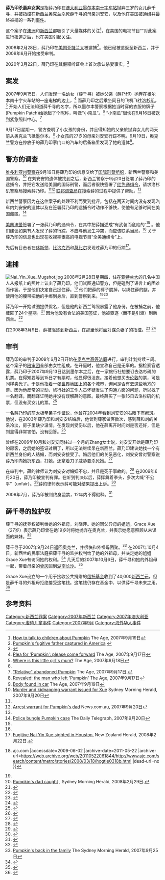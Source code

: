 '''薛乃印杀妻弃女案'''是指薛乃印在[[澳大利亚|澳大利亚]][[墨尔本|墨尔本]][[南十字车站|南十字车站]]抛弃三岁的女儿薛千寻，并被指控在[[新西兰|新西兰]][[奧克蘭_(紐西蘭)|奥克兰]]杀死薛千寻的母亲刘安安，以及他在[[美国|美国]]被通缉并最终被捕的一系列[[事件|事件]]。

这个案子在[[澳洲|澳洲]]和[[新西兰|新西兰]]都吸引了大量媒体的关注<ref name=howtotalk>[http://www.theage.com.au/news/opinion/how-to-talk-to-children-about-pumpkin/2007/09/18/1189881511214.html How to talk to children about Pumpkin] {{Wayback|url=http://www.theage.com.au/news/opinion/how-to-talk-to-children-about-pumpkin/2007/09/18/1189881511214.html |date=20080616105115 }} The Age, 2007年9月19日</ref>，在美国的电视节目“{{le|全美通缉令|America's Most Wanted}}”对此案进行报道之后，也在美国引起关注。

2008年2月28日，薛乃印在[[美国|美国]][[亚特兰大|亚特兰大]]被逮捕<ref name="arrest">[http://www.news.com.au/heraldsun/story/0,21985,23295624-661,00.html Pumpkin's fugitive father captured in America] {{webarchive|url=https://web.archive.org/web/20080302224454/http://www.news.com.au/heraldsun/story/0%2C21985%2C23295624-661%2C00.html |date=2008-03-02 }}</ref>。他已经被遣返至新西兰，并于2009年6月开始接受审判。

2020年3月22日，薛乃印在其假释听证会上首次承认杀妻事实。<ref>{{Cite web|title=Pumpkin's dad Nai Yin Xue finally admits to murdering his wife in failed bid for freedom|url=https://www.stuff.co.nz/national/crime/120393329/pumpkins-dad-nai-yin-xue-finally-admits-he-murdered-his-wife-as-he-launches-bid-for-freedom|accessdate=2020-03-23|work=Stuff|language=en|archive-date=2020-03-23|archive-url=https://web.archive.org/web/20200323043053/https://www.stuff.co.nz/national/crime/120393329/pumpkins-dad-nai-yin-xue-finally-admits-he-murdered-his-wife-as-he-launches-bid-for-freedom|dead-url=no}}</ref>

== 案发 ==
2007年9月15日，人们发现一名幼女（薛千寻）被她父亲（薛乃印）抛弃在墨尔本南十字火车站的一座电梯的边上，<ref name=pleaforpumpkin>[http://www.theage.com.au/news/national/plea-for-pumpkin-please-come-forward/2007/09/16/1189881342304.html Plea for 'Pumpkin': please come forward] {{Wayback|url=http://www.theage.com.au/news/national/plea-for-pumpkin-please-come-forward/2007/09/16/1189881342304.html |date=20110628200603 }} The Age, 2007年9月17日</ref> 而薛乃印之后乘坐同日的飞机飞往[[洛杉矶|洛杉矶]]。<ref name=whereismum>[http://www.theage.com.au/news/national/where-is-this-little-girls-mum/2007/09/17/1189881435054.html Where is this little girl's mum?] {{Wayback|url=http://www.theage.com.au/news/national/where-is-this-little-girls-mum/2007/09/17/1189881435054.html |date=20070918051656 }} The Age, 2007年9月18日</ref> 开始人们无法知道薛千寻的名字，所以墨尔本警察根据她当时穿的衣服的牌子(Pumpkin Patch)给她起了个昵称，叫做“小南瓜”。<ref name=pleaforpumpkin /> “小南瓜”很快在9月16日被送到紧急照料中心。<ref name=abandonedpump>[http://www.theage.com.au/articles/2007/09/17/1189881381299.html "Relative" abandoned Pumpkin] {{Wayback|url=http://www.theage.com.au/articles/2007/09/17/1189881381299.html |date=20121023081226 }} The Age, 2007年9月17日.</ref>

9月17日星期一，警方查明了小女孩的身份，并且得知她的父亲於抛弃女儿的两天前从奥克兰飞抵墨尔本。<ref name=revealedtheman>[http://www.theage.com.au/news/national/revealed-the-man-who-left-pumpkin/2007/09/17/1189881419648.html Revealed: the man who left 'Pumpkin'] {{Wayback|url=http://www.theage.com.au/news/national/revealed-the-man-who-left-pumpkin/2007/09/17/1189881419648.html |date=20070917141722 }} The Age, 2007年9月17日</ref> 小女孩的27岁的母亲刘安安行踪不明。9月19日，奥克兰警方在停放于的薛乃印家门口的汽车的后备箱里发现了她的遗体<ref name=bodyfound>[http://www.theage.com.au/news/national/body-found-in-car/2007/09/19/1189881547921.html Body found in car] {{Wayback|url=http://www.theage.com.au/news/national/body-found-in-car/2007/09/19/1189881547921.html |date=20081010225021 }} The Age, 2007年9月19日</ref>。

==警方的调查==
[[維多利亞州警察|维多利亚州警察]]在9月16日将薛乃印的信息交给了[[国际刑警组织|国际刑警组织]]，新西兰警察和美国警察。<ref name=murderandkidnapwarrant>[http://www.smh.com.au/news/national/warrant-issued-for-xue/2007/09/19/1189881595464.html Murder and kidnapping warrant issued for Xue] {{Wayback|url=http://www.smh.com.au/news/national/warrant-issued-for-xue/2007/09/19/1189881595464.html |date=20160121210753 }} Sydney Morning Herald, 2007年9月20日</ref> 在刘安安的遗体被找到之后，新西兰警察于9月20日签署了薛乃印的逮捕令，并把它发送给美国的国际刑警，而后者很快签署了[[红色通缉令|红色通缉令]]，请求洛杉矶警察局搜索薛乃印。<ref name=murderandkidnapwarrant /><ref name=arrestwarrantpump>[http://www.news.com.au/story/0,23599,22449709-2,00.html Arrest warrant for Pumpkin's dad] {{webarchive|url=https://web.archive.org/web/20071017050531/http://www.news.com.au/story/0%2C23599%2C22449709-2%2C00.html |date=2007-10-17 }} News.com.au, 2007年9月20日</ref> [[联邦调查局|联邦调查局]]在搜索薛的过程中提供了帮助。<ref name=arrestwarrantpump />

新西兰警察因为在这件案子的处理不利而受到批评，包括在两天时间内没有发现汽车内刘安安的遗体以及在签署薛乃印的逮捕令时动作不够快，使他有足够时间在美国藏匿。<ref>[http://www.news.com.au/dailytelegraph/story/0,22049,22450186-5001021,00.html Police bungle Pumpkin case] The Daily Telegraph, 2007年9月20日</ref>

[[美国法警|美国法警]]签署了一张薛乃印的通缉令，在其中把薛描述成“有武装而危险的”<ref name =backfamily /> 。他们建议如果有人发现了薛的行踪，不应与他发生冲突，而应该联系当局。<ref name =backfamily /> 关于薛乃印的信息也出现在收视率很高的电视节目“全美通缉令”上。

先后有目击者在[[休斯顿|休斯顿]]、[[比洛克西_(密西西比州)|比洛克西]]和[[莫比尔_(亚拉巴马州)|莫比尔]]发现过薛乃印的行踪<ref name=sightings>[http://www.nzherald.co.nz/category/story.cfm?c_id=30&objectid=10493911 Fugitive Nai Yin Xue sighted in Houston], New Zealand Herald, 2008年2月22日.</ref>。

==逮捕==
[[Image:Nai_Yin_Xue_Mugshot.jpg|thumb]]
2008年2月28日星期四，住在[[亚特兰大|亚特兰大]]的几名中国人从报纸上的照片上认出了薛乃印。他们试图通知警方，但是碰到了语言上的困难而作罢。于是他们决定自己捉住薛。<ref>{{Cite web |url=http://www.ajc.com/search/content/metro/stories/2008/03/18/hogtie0318b.html |title=Kung fu pose leads to fugitive's demise {{!}} ajc.com<!-- Bot generated title --> |accessdate=2009-06-02 |archive-date=2011-05-22 |archive-url=https://web.archive.org/web/20110522061844/http://www.ajc.com/search/content/metro/stories/2008/03/18/hogtie0318b.html |dead-url=no }}</ref> 他们把薛的裤子脱掉，以绑住薛的腿，并使用他的腰带把他的手绑到身后，直到警察到来。<ref name="arrest"/><ref>[http://www.smh.com.au/news/world/pumpkins-dad-caught/2008/02/29/1204226928531.html Pumpkin's dad caught] {{Wayback|url=http://www.smh.com.au/news/world/pumpkins-dad-caught/2008/02/29/1204226928531.html |date=20080409135450 }}, Sydney Morning Herald, 2008年2月29日.</ref>

薛乃印一开始试图提供假名，但是他的新西兰驾照暴露了他身份。在被捕之前，他藏匿了24个星期。<ref>{{cite news|title=Dumped child's dad spoke of betrayal|2=|url=http://www.smh.com.au/news/world/dumped-childs-dad-spoke-of-betrayal/2008/02/29/1204226991646.html|publisher=The Sydney Morning Herald|date=1 March 2008|accessdate=2008-03-01|archive-date=2008-03-04|archive-url=https://web.archive.org/web/20080304012229/http://www.smh.com.au/news/world/dumped-childs-dad-spoke-of-betrayal/2008/02/29/1204226991646.html|dead-url=no}}</ref> 因为他没有合法的美国签证，他被驱逐（而不是引渡）到新西兰。<ref>{{cite news|title=US rush to deport Pumpkin's father|url=http://www.smh.com.au/news/world/us-rush-to-deport-pumpkins-father/2008/03/01/1204227048712.html|publisher=The Sydney Morning Herald|date=2 March 2008|accessdate=2008-03-02|archive-date=2008-03-04|archive-url=https://web.archive.org/web/20080304124148/http://www.smh.com.au/news/world/us-rush-to-deport-pumpkins-father/2008/03/01/1204227048712.html|dead-url=no}}</ref>

在2008年3月9日，薛被驱逐到新西兰，在那里他将面对谋杀妻子的指控。<ref>{{cite news |title=Pumpkin's dad to be extradited |url=http://edition.cnn.com/2008/WORLD/asiapcf/02/29/nz.pumpkin.extradition/index.html |publisher=CNN |date=29 February 2008 |accessdate=2008-02-29 |archive-date=2008-03-05 |archive-url=https://web.archive.org/web/20080305012158/http://edition.cnn.com/2008/WORLD/asiapcf/02/29/nz.pumpkin.extradition/index.html |dead-url=no }}</ref> <ref>{{cite news |title='Pumpkin's' dad deported to New Zealand |url=http://edition.cnn.com/2008/WORLD/asiapcf/03/09/nz.pumpkin.extradition/index.html |publisher=CNN |date=9 March 2008 |accessdate=2008-03-10 |archive-date=2008-03-15 |archive-url=https://web.archive.org/web/20080315003258/http://edition.cnn.com/2008/WORLD/asiapcf/03/09/nz.pumpkin.extradition/index.html |dead-url=no }}</ref>

==审判==
薛乃印的审判于2009年6月2日开始在[[奥克兰高等法庭|奥克兰高等法庭]]进行。审判计划持续三周。这个案子的[[陪审团|陪审团]]全部由女性组成。在开庭时，他宣称自己是无辜的。据检察官透露，薛乃印于2007年9月13日达到墨尔本之后，在一家旅行社想要订去洛杉矶的机票。在得知要等到15日才有票时，他显得很沮丧。接着他想买去[[伦敦|伦敦]]的票，可是同样卖光了。于是他指着一张[[世界地图|世界地图]]上的各个城市，询问是否有去这些地方的票。因为他反常的举动，旅行社的工作人员怀疑发生了沟通方面的问题，所以找了一名翻译，而翻译证明她并没有误解薛的意图。最终薛买了一张15日去洛杉矶的机票，但没有买女儿的票。<ref>{{cite news |title=Xue keen on foreign flight after wife's death, jury told|url=http://www.odt.co.nz/news/national/59238/xue-keen-foreign-flight-after-wife039s-death-jury-told |publisher=Otago Daily Times |date= 2 June 2009|accessdate= 2009-06-02}}</ref>

一名薛乃印的前[[太极拳|太极拳]]弟子作证说，他曾在2004年看到刘安安的右眼下有[[瘀斑|瘀斑]]。他说，在2003年薛乃印和刘安安结婚后，他曾到薛家做客数次，感到薛和刘的关系冷淡，房子里缺少温情。在发现刘受伤以后，他在薛离开时问刘是否还好，但是刘显得非常害怕，没有回答。<ref>{{cite news |title=Court told of Xue's wife's injuries|url=http://www.odt.co.nz/news/national/59401/court-told-xue039s-wife039s-injuries |publisher=Otago Daily Times |date= 3 June 2009|accessdate= 2009-06-07}}</ref>

曾经在2006年10月和刘安安同住过一个月的Zhang女士说，刘安安开始是薛乃印的房客，之后她的签证过期了，所以无法继续呆在新西兰。薛乃印建议她找一个有新西兰身份的人结婚，而刘安安接受了。婚后他们的关系恶化，刘安安曾对警察说薛乃印向她扔东西，打她，还拿着刀子威胁要杀死她。<ref>{{cite news |title=Xue offered to marry wife so she could stay in NZ: witness |url=http://www.odt.co.nz/news/national/59645/xue-offered-marry-wife-so-she-could-stay-nz-witness |publisher=Otago Daily Times |date=4 June 2009 |accessdate=2009-06-07 |archive-date=2009-08-12 |archive-url=https://web.archive.org/web/20090812033222/http://www.odt.co.nz/news/national/59645/xue-offered-marry-wife-so-she-could-stay-nz-witness |dead-url=no }}</ref>

在审判中，薛的律师认为刘安安对婚姻不忠，并且是死于事故的。<ref>{{cite news |title=Pumpkin's dad guilty of murder|url=http://www.smh.com.au/world/pumpkins-dad-guilty-of-murder-20090620-crlv.html?page=1 |publisher=The Sydney Morning Herald  |date= 20 June 2009|accessdate= 2009-06-20}}</ref>
在2009年6月20日，薛乃印被宣判有罪。在听到判决以后，薛挥舞着拳头，多次大喊“不公平”（unfair）。<ref>{{cite news |title=新西兰华裔薛乃印被裁定谋杀妻子罪名成立 |url=http://news.xinhuanet.com/overseas/2009-06/20/content_11572665.htm |publisher=新华网 |date=20 June 2009 |accessdate=2009-06-20 |archive-date=2009-06-23 |archive-url=https://web.archive.org/web/20090623080002/http://news.xinhuanet.com/overseas/2009-06/20/content_11572665.htm |dead-url=no }}</ref>薛的律师表示薛可能对结果提出上诉。<ref>{{cite news |title=Xue may consider appeal |url=http://www.abc.net.au/news/stories/2009/06/20/2603811.htm |publisher=ABC |date=20 June 2009 |accessdate=2009-06-20 |archive-date=2009-06-23 |archive-url=https://web.archive.org/web/20090623222803/http://www.abc.net.au/news/stories/2009/06/20/2603811.htm |dead-url=no }}</ref>

2009年7月，薛乃印被判终身监禁，12年内不得假释。<ref>{{cite news |title='Pumpkin' father sentenced to life for murder |url=http://www.theage.com.au/world/pumpkin-father-sentenced-to-life-for-murder-20090731-e3fn.html |publisher=the age |date=31 July 2009 |accessdate=2009-07-31 |archive-date=2009-08-01 |archive-url=https://web.archive.org/web/20090801091330/http://www.theage.com.au/world/pumpkin-father-sentenced-to-life-for-murder-20090731-e3fn.html |dead-url=no }}</ref>

== 薛千寻的监护权 ==
薛千寻的抚养权被判给她的外祖母，刘晓萍。她的同父异母的姐姐，Grace Xue（27岁）表示薛乃印曾在她19岁时将她抛弃在奥克兰，并表示她愿意照顾从未谋面的妹妹。<ref>{{cite news |first= Daniella |last= Miletic |authorlink=  |coauthors=  |title= Little girl lost rekindles pain |url= http://www.smh.com.au/news/world/lost-girl-rekindles-pain/2007/09/20/1189881683901.html |work=  |publisher= Sydney Morning Herald |date= 21 September 2007 |accessdate= 2007-09-21 |archive-date= 2012-11-04 |archive-url= https://web.archive.org/web/20121104151154/http://www.smh.com.au/news/world/lost-girl-rekindles-pain/2007/09/20/1189881683901.html |dead-url= no }}</ref>

薛千寻于2007年9月24日返回奥克兰，并很快和外祖母团聚。<ref name =backfamily>[http://www.smh.com.au/news/general/pumpkins-back-in-nanas-arms/2007/09/25/1190486264257.html Pumpkin's back in the family] {{Wayback|url=http://www.smh.com.au/news/general/pumpkins-back-in-nanas-arms/2007/09/25/1190486264257.html |date=20090607093354 }} The Sydney Morning Herald, 2007年9月25日</ref> 在2007年10月4日，新西兰的民事法庭把薛千寻的监护权判给了她的外祖母，并决定她的姐姐Grace Xue有访问她的权利。<ref>{{cite news|title= Grandmother gets custody of abandoned 3yo|url= http://www.abc.net.au/news/stories/2007/10/04/2050786.htm|publisher= ABC News Online|date= 4 October 2007|accessdate= 2007-10-11|archive-date= 2007-12-08|archive-url= https://web.archive.org/web/20071208082403/http://www.abc.net.au/news/stories/2007/10/04/2050786.htm|dead-url= no}}</ref> 几天后的2007年10月6日，薛千寻和她的外祖母一起，带着母亲的[[骨灰|骨灰]]回到[[湖南|湖南]][[长沙|长沙]]。<ref>{{cite news|title='Pumpkin' Qian Xun Xue arrives in China|2=|url=http://www.news.com.au/heraldsun/story/0,21985,22547323-662,00.html|publisher=Herald Sun|date=8 October 2007|accessdate=2007-10-11|archive-date=2007-10-17|archive-url=https://web.archive.org/web/20071017045435/http://www.news.com.au/heraldsun/story/0,21985,22547323-662,00.html|dead-url=no}}</ref>

Grace Xue设立的一个用于接收公共捐赠的[[信托基金|信托基金]]收到了40,000[[新西兰元|新西兰元]]，但是薛千寻的外祖母拒绝接受这笔钱。这笔钱仍存在基金中，以供薛千寻未来之用。<ref>{{cite news|url=http://www.smh.com.au/news/world/pumpkins-family-rejects-34000/2008/04/25/1208743188926.html|title=Pumpkin's family rejects money raised|date=2008-04-25|work=The Sydney Morning Herald|accessdate=2008-04-25|archive-date=2008-04-29|archive-url=https://web.archive.org/web/20080429200243/http://www.smh.com.au/news/world/pumpkins-family-rejects-34000/2008/04/25/1208743188926.html|dead-url=no}}</ref>

== 参考资料 ==
{{Reflist|3}}

[[Category:新西兰罪案|Category:新西兰罪案]]
[[Category:2007年新西兰|Category:2007年新西兰]]
[[Category:2007年澳大利亚|Category:2007年澳大利亚]]
[[Category:虐待儿童事件|Category:虐待儿童事件]]
[[Category:2007年9月|Category:2007年9月]]
[[Category:海外华人事件|Category:海外华人事件]]